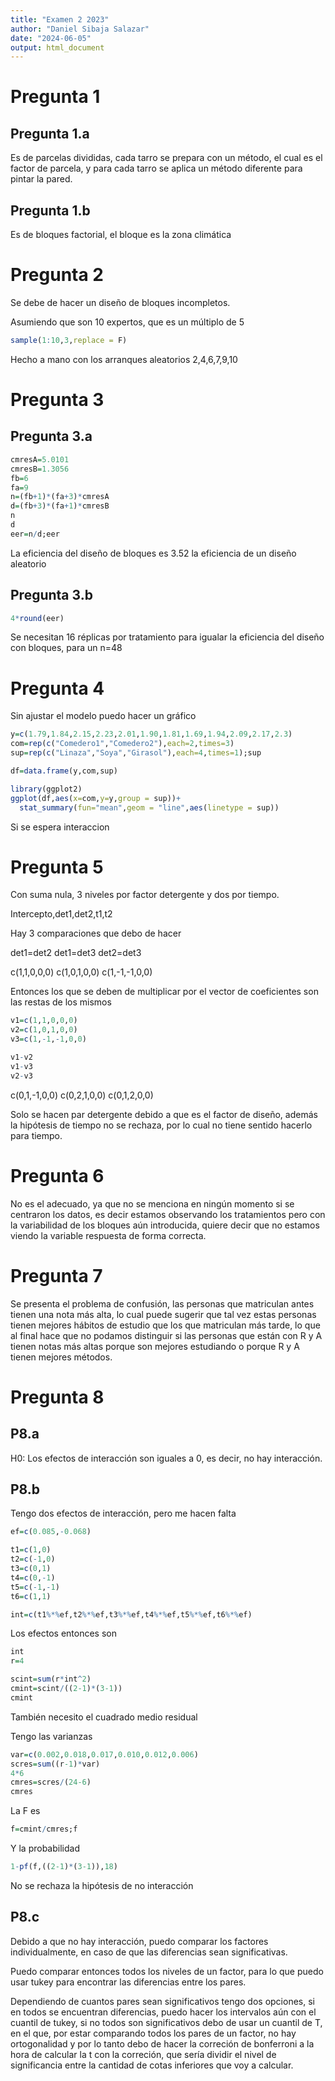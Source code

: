 ```yaml
---
title: "Examen 2 2023"
author: "Daniel Sibaja Salazar"
date: "2024-06-05"
output: html_document
---
```


# Pregunta 1 

## Pregunta 1.a 

Es de parcelas divididas, cada tarro se prepara con un método, el cual es el factor de parcela, y para cada tarro se aplica un método diferente para pintar la pared. 

## Pregunta 1.b 

Es de bloques factorial, el bloque es la zona climática

# Pregunta 2 

Se debe de hacer un diseño de bloques incompletos. 

Asumiendo que son 10 expertos, que es un múltiplo de 5 

```r
sample(1:10,3,replace = F)
```
Hecho a mano con los arranques aleatorios 2,4,6,7,9,10


# Pregunta 3 

## Pregunta 3.a 

```r
cmresA=5.0101
cmresB=1.3056
fb=6
fa=9
n=(fb+1)*(fa+3)*cmresA
d=(fb+3)*(fa+1)*cmresB
n
d
eer=n/d;eer
```

La eficiencia del diseño de bloques es 3.52 la eficiencia de un diseño aleatorio 

## Pregunta 3.b 

```r
4*round(eer)

```

Se necesitan 16 réplicas por tratamiento para igualar la eficiencia del diseño con bloques, para un n=48

# Pregunta 4

Sin ajustar el modelo puedo hacer un gráfico 

```r
y=c(1.79,1.84,2.15,2.23,2.01,1.90,1.81,1.69,1.94,2.09,2.17,2.3)
com=rep(c("Comedero1","Comedero2"),each=2,times=3)
sup=rep(c("Linaza","Soya","Girasol"),each=4,times=1);sup

df=data.frame(y,com,sup)

library(ggplot2)
ggplot(df,aes(x=com,y=y,group = sup))+
  stat_summary(fun="mean",geom = "line",aes(linetype = sup))
```

Si se espera interaccion 

# Pregunta 5

Con suma nula, 3 niveles por factor detergente y dos por tiempo. 

Intercepto,det1,det2,t1,t2

Hay 3 comparaciones que debo de hacer 

det1=det2
det1=det3
det2=det3

c(1,1,0,0,0)
c(1,0,1,0,0)
c(1,-1,-1,0,0)

Entonces los que se deben de multiplicar por el vector de coeficientes son las restas de los mismos

```r
v1=c(1,1,0,0,0)
v2=c(1,0,1,0,0)
v3=c(1,-1,-1,0,0)

v1-v2
v1-v3
v2-v3
```

c(0,1,-1,0,0)
c(0,2,1,0,0)
c(0,1,2,0,0)

Solo se hacen par detergente debido a que es el factor de diseño, además la hipótesis de tiempo no se rechaza, por lo cual no tiene sentido hacerlo para tiempo. 

# Pregunta 6

No es el adecuado, ya que no se menciona en ningún momento si se centraron los datos, es decir estamos observando los tratamientos pero con la variabilidad de los bloques aún introducida, quiere decir que no estamos viendo la variable respuesta de forma correcta. 

# Pregunta 7 

Se presenta el problema de confusión, las personas que matriculan antes tienen una nota más alta, lo cual puede sugerir que tal vez estas personas tienen mejores hábitos de estudio que los que matriculan más tarde, lo que al final hace que no podamos distinguir si las personas que están con R y A tienen notas más altas porque son mejores estudiando o porque R y A tienen mejores métodos.

# Pregunta 8 

## P8.a

H0: Los efectos de interacción son iguales a 0, es decir, no hay interacción. 


## P8.b

Tengo dos efectos de interacción, pero me hacen falta 

```r
ef=c(0.085,-0.068)

t1=c(1,0)
t2=c(-1,0)
t3=c(0,1)
t4=c(0,-1)
t5=c(-1,-1)
t6=c(1,1)

int=c(t1%*%ef,t2%*%ef,t3%*%ef,t4%*%ef,t5%*%ef,t6%*%ef)

```

Los efectos entonces son

```r
int
r=4

scint=sum(r*int^2)
cmint=scint/((2-1)*(3-1))
cmint

```

También necesito el cuadrado medio residual 

Tengo las varianzas 

```r
var=c(0.002,0.018,0.017,0.010,0.012,0.006)
scres=sum((r-1)*var)
4*6
cmres=scres/(24-6)
cmres
```

La F es 

```r
f=cmint/cmres;f

```

Y la probabilidad 

```r
1-pf(f,((2-1)*(3-1)),18)
```

No se rechaza la hipótesis de no interacción 


## P8.c

Debido a que no hay interacción, puedo comparar los factores individualmente, en caso de que las diferencias sean significativas. 

Puedo comparar entonces todos los niveles de un factor, para lo que puedo usar tukey para encontrar las diferencias entre los pares. 

Dependiendo de cuantos pares sean significativos tengo dos opciones, si en todos se encuentran diferencias, puedo hacer los intervalos aún con el cuantil de tukey, si no todos son significativos debo de usar un cuantil de T, en el que, por estar comparando todos los pares de un factor, no hay ortogonalidad y por lo tanto debo de hacer la correción de bonferroni a la hora de calcular la t con la correción, que sería dividir el nivel de significancia entre la cantidad de cotas inferiores que voy a calcular. 































